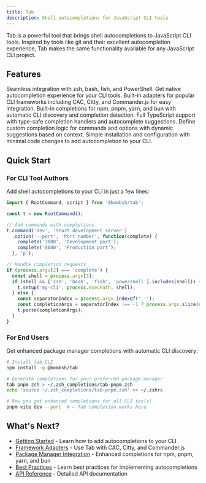 ```yaml
---
title: Tab
description: Shell autocompletions for JavaScript CLI tools
---
```



Tab is a powerful tool that brings shell autocompletions to JavaScript CLI tools. Inspired by tools like git and their excellent autocompletion experience, Tab makes the same functionality available for any JavaScript CLI project.

## Features

<CardGrid>

  <Card title="Shell Integration" icon="seti:shell">
    Seamless integration with zsh, bash, fish, and PowerShell. Get native autocompletion experience for your CLI tools.
  </Card>

  <Card title="Framework Adapters" icon="seti:smarty">
    Built-in adapters for popular CLI frameworks including CAC, Citty, and Commander.js for easy integration.
  </Card>

  <Card title="Package Manager Support" icon="seti:npm">
    Built-in completions for npm, pnpm, yarn, and bun with automatic CLI discovery and completion detection.
  </Card>

  <Card title="Type-Safe" icon="rocket">
    Full TypeScript support with type-safe completion handlers and autocomplete suggestions.
  </Card>

  <Card title="Custom Completions" icon="approve-check">
    Define custom completion logic for commands and options with dynamic suggestions based on context.
  </Card>

  <Card title="Easy Setup" icon="sun">
    Simple installation and configuration with minimal code changes to add autocompletion to your CLI.
  </Card>

</CardGrid>

## Quick Start

### For CLI Tool Authors

Add shell autocompletions to your CLI in just a few lines:

```ts
import { RootCommand, script } from '@bombsh/tab';

const t = new RootCommand();

// Add commands with completions
t.command('dev', 'Start development server')
  .option('--port', 'Port number', function(complete) {
    complete('3000', 'Development port');
    complete('8080', 'Production port');
  }, 'p');

// Handle completion requests
if (process.argv[2] === 'complete') {
  const shell = process.argv[3];
  if (shell && ['zsh', 'bash', 'fish', 'powershell'].includes(shell)) {
    t.setup('my-cli', process.execPath, shell);
  } else {
    const separatorIndex = process.argv.indexOf('--');
    const completionArgs = separatorIndex !== -1 ? process.argv.slice(separatorIndex + 1) : [];
    t.parse(completionArgs);
  }
}
```

### For End Users

Get enhanced package manager completions with automatic CLI discovery:

```bash
# Install tab CLI
npm install -g @bombsh/tab

# Generate completions for your preferred package manager
tab pnpm zsh > ~/.zsh_completions/tab-pnpm.zsh
echo 'source ~/.zsh_completions/tab-pnpm.zsh' >> ~/.zshrc

# Now you get enhanced completions for all CLI tools!
pnpm vite dev --port  # ← Tab completion works here
```

## What's Next?

- [Getting Started](/docs/tab/basics/getting-started/) - Learn how to add autocompletions to your CLI
- [Framework Adapters](/docs/tab/guides/adapters/) - Use Tab with CAC, Citty, and Commander.js
- [Package Manager Integration](/docs/tab/guides/package-managers/) - Enhanced completions for npm, pnpm, yarn, and bun
- [Best Practices](/docs/tab/guides/best-practices/) - Learn best practices for implementing autocompletions
- [API Reference](/docs/tab/api/core/) - Detailed API documentation 